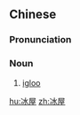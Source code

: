 ==Chinese==
{{zh-forms}}
{{wikipedia|lang=zh}}

===Pronunciation===
{{zh-pron
|m=bīngwū
|c=bing1 uk1
|cat=n
}}

===Noun===
{{zh-noun}}

# [[igloo]]

{{zh-cat|Buildings}}

[[hu:冰屋]]
[[zh:冰屋]]